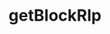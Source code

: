 ---
title: 'getBlockRlp'
openapi: 'openapi-getBlockRlp POST /'
description: 'Returns the RLP encoded block given its number.'
---